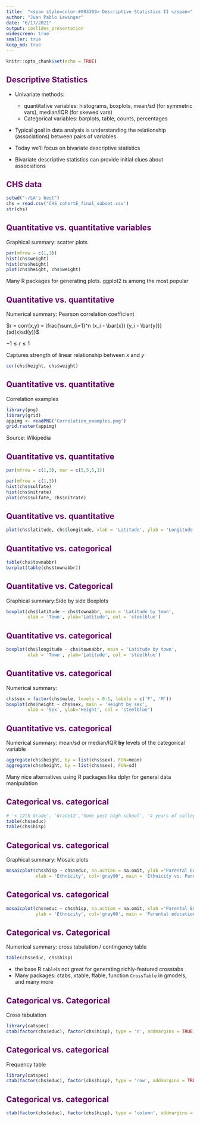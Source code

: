 ```yaml
---
title:  "<span style=color:#003399> Descriptive Statistics II </span>"
author: "Juan Pablo Lewinger"
date: "6/17/2021"
output: ioslides_presentation
widescreen: true
smaller: true
keep_md: true
---
```


```r
knitr::opts_chunk$set(echo = TRUE)
```

## <span style="color:#660066"> Descriptive Statistics  </span> 
- Univariate methods: 
  - quantitative variables: histograms, boxplots, mean/sd (for symmetric vars), median/IQR (for skewed vars)
  - Categorical variables: barplots, table, counts, percentages

- Typical goal in data analysis is understanding the relationship (associations) between pairs of variables

- Today we'll focus on bivariate descriptive statistics 

- Bivariate descriptive statistics can provide initial clues about associations 

## <span style="color:#660066"> CHS data </span> {.smaller} 
```R
setwd("~/LA's best")
chs = read.csv('CHS_cohortE_final_subset.csv')
str(chs)
```

## <span style="color:#660066"> Quantitative vs. quantitative  variables</span> 
Graphical summary: scatter plots

```r
par(mfrow = c(1,3))
hist(chs$weight)
hist(chs$height)
plot(chs$height, chs$weight)
```

Many R packages for generating plots. ggplot2 is among the most popular

## <span style="color:#660066"> Quantitative vs. quantitative </span> 

Numerical summary: Pearson correlation coefficient 

$r = corr(x,y) = \frac{\sum_{i=1}^n (x_i - \bar{x}) (y_i - \bar{y})}{sd(x)sd(y)}$

$-1 \le r \le 1$

Captures strength of linear relationship between $x$ and $y$

```r
cor(chs$height, chs$weight)
```

## <span style="color:#660066"> Quantitative vs. quantitative </span> 
Correlation examples

```r
library(png)
library(grid)
appimg <- readPNG('Correlation_examples.png')
grid.raster(appimg)
```

Source: Wikipedia

## <span style="color:#660066"> Quantitative vs. quantitative </span> 

```r
par(mfrow = c(1,3), mar = c(5,5,5,1))
```

```r
par(mfrow = c(1,3))
hist(chs$sulfate)
hist(chs$nitrate)
plot(chs$sulfate, chs$nitrate)
```

## <span style="color:#660066"> Quantitative vs. quantitative </span> 

```r
plot(chs$latitude, chs$longitude, xlab = 'Latitude', ylab = 'Longitude')
```

## <span style="color:#660066"> Quantitative vs. categorical </span> {.smaller}

```r
table(chs$townabbr)
barplot(table(chs$townabbr))
```

## <span style="color:#660066"> Quantitative vs. Categorical </span> {.smaller}
Graphical summary:Side by side Boxplots

```r
boxplot(chs$latitude ~ chs$townabbr, main = 'Latitude by town', 
        xlab = 'Town', ylab='Latitude', col = 'steelblue')
```

## <span style="color:#660066"> Quantitative vs. categorical </span> {.smaller}

```r
boxplot(chs$longitude ~ chs$townabbr, main = 'Latitude by town', 
        xlab = 'Town', ylab='Latitude', col = 'steelblue')
```

## <span style="color:#660066"> Quantitative vs. categorical </span> {.smaller}
Numerical summary:

```r
chs$sex = factor(chs$male, levels = 0:1, labels = c('F', 'M'))
boxplot(chs$height ~ chs$sex, main = 'Height by sex', 
        xlab = 'Sex', ylab='Height', col = 'steelblue')
```

## <span style="color:#660066"> Quantitative vs. categorical </span> {.smaller}
Numerical summary: mean/sd or median/IQR **by** levels of the categorical variable

```r
aggregate(chs$height, by = list(chs$sex), FUN=mean)
aggregate(chs$height, by = list(chs$sex), FUN=sd)
```

Many nice alternatives using R packages like dplyr for general data manipulation

## <span style="color:#660066"> Categorical vs. categorical </span> {.smaller}

```r
# '< 12th Grade', 'Grade12','Some post high-school', '4 years of college', 'Some post-graduate'
table(chs$educ)
table(chs$hisp)
```

## <span style="color:#660066"> Categorical vs. categorical </span> {.smaller}
Graphical summary: Mosaic plots

```r
mosaicplot(chs$hisp ~ chs$educ, na.action = na.omit, ylab ='Parental Education',
           xlab = 'Ethnicity', col='gray90', main = 'Ethnicity vs. Parental education')
```

## <span style="color:#660066"> Categorical vs. categorical </span> {.smaller}

```r
mosaicplot(chs$educ ~ chs$hisp, na.action = na.omit, xlab ='Parental Education',
           ylab = 'Ethnicity', col='gray90', main = 'Parental education vs. Ethnicity')
```

## <span style="color:#660066"> Categorical vs. Categorical </span> {.smaller}
Numerical summary: cross tabulation / contingency table

```r
table(chs$educ, chs$hisp)
```

- the base R `table`is not great for generating richly-featured crosstabs 
- Many packages: ctabs, xtable, ftable, function `CrossTable` in gmodels, and many more

## <span style="color:#660066"> Categorical vs. Categorical </span> {.smaller}
Cross tabulation

```r
library(catspec)
ctab(factor(chs$educ), factor(chs$hisp), type = 'n', addmargins = TRUE)
```

## <span style="color:#660066"> Categorical vs. categorical </span> {.smaller}
Frequency table

```r
library(catspec)
ctab(factor(chs$educ), factor(chs$hisp), type = 'row', addmargins = TRUE)
```

## <span style="color:#660066"> Categorical vs. categorical </span> {.smaller}

```r
ctab(factor(chs$educ), factor(chs$hisp), type = 'column', addmargins = TRUE)
```

